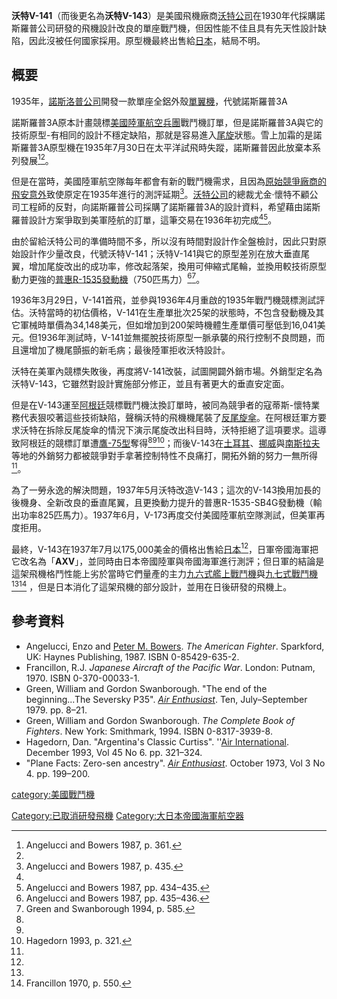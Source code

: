 {{軍用飛機
|名稱=沃特V-141／V-143
|圖片= [[File:Vought_V-141_side.jpg|300px]]
|照片說明=V-141，1936年拍攝
|類型=[[戰鬥機|戰鬥機]]
|代號=
|乘員=1
|首飛=1936年3月29日
|服役=
|退役=
|設計=
|生產=
|產量=1
|造價=
|狀態=未服役
|用戶=
|衍生=
|榮譽=
|數據=<ref name="Angel p436">Angelucci and Bowers 1987, p. 436.</ref>
|長度=7.92公尺
|翼展=10.21公尺
|旋翼直徑=
|高度=2.84公尺
|翼面積=17.4
|翼剖面=
|旋翼面積=
|空重=1,787公斤
|載重=
|貨艙容積=
|正常起飛重量=1,982公斤
|最大起飛重量=
|最大著陸重量=
|發動機=普惠R-1535-SB4G<br>星型複列14汽缸活塞發動機
|功率=825匹馬力
|推力=
|推力向量=
|燃油量=424[[公升|公升]]
|最大速度=時速470公里<br>（高度3,500公尺狀態）
|巡航速度=356公里
|爬升率=16.3公尺／秒
|實用升限=9,300公尺
|最大升限=
|最大航程=1,300公里<ref name="AI Oct72">''Air Enthusiast'' October 1972, pp. 199–200.</ref><br>（高度5,500公尺狀態）
|作戰半徑=
|巡航半徑=
|翼負荷=
|旋翼負荷=
|推重比=
|馬力重量比=
|最大過載=
|滑跑距離=
|機槍=2挺0.3英吋機槍
|機炮=
|火箭=
|飛彈=
|炸彈=300磅炸彈
|其他=
}}
'''沃特V-141'''（而後更名為'''沃特V-143'''）是美國飛機廠商[[沃特公司|沃特公司]]在1930年代採購諾斯羅普公司研發的飛機設計改良的單座戰鬥機，但因性能不佳且具有先天性設計缺陷，因此沒被任何國家採用。原型機最終出售給[[日本|日本]]，結局不明。

==概要==

1935年，[[諾斯洛普公司|諾斯洛普公司]]開發一款單座全鋁外殼[[單翼機|單翼機]]，代號諾斯羅普3A

諾斯羅普3A原本計畫競標[[美國陸軍航空兵團|美國陸軍航空兵團]]戰鬥機訂單，但是諾斯羅普3A與它的技術原型-{{link-en|諾斯羅普XFT型戰鬥機|Northrop XFT}}有相同的設計不穩定缺陷，那就是容易進入[[尾旋|尾旋]]狀態。雪上加霜的是諾斯羅普3A原型機在1935年7月30日在太平洋試飛時失蹤，諾斯羅普因此放棄本系列發展<ref name="Angel p361">Angelucci and Bowers 1987, p. 361.</ref><ref name="AI Oct72"/>。

但是在當時，美國陸軍航空隊每年都會有新的戰鬥機需求，且因為[[P-35戰鬥機|原始競爭廠商的飛安意外]]致使原定在1935年進行的測評延期<ref name="Angel p435">Angelucci and Bowers 1987, p. 435.</ref>。[[沃特公司|沃特公司]]的總裁尤金·懷特不顧公司工程師的反對，向諾斯羅普公司採購了諾斯羅普3A的設計資料，希望藉由諾斯羅普設計方案爭取到美軍陸航的訂單，這筆交易在1936年初完成<ref name="AI Oct72"/><ref name="Angel p434-5">Angelucci and Bowers 1987, pp. 434–435.</ref>。

由於留給沃特公司的準備時間不多，所以沒有時間對設計作全盤檢討，因此只對原始設計作少量改良，代號沃特V-141；沃特V-141與它的原型差別在放大垂直尾翼，增加尾旋改出的成功率，修改起落架，換用可伸縮式尾輪，並換用較技術原型動力更強的[[普惠R-1535發動機|普惠R-1535發動機]]（750匹馬力）<ref name="Angel p435-6">Angelucci and Bowers 1987, pp. 435–436.</ref><ref name="Complete p585">Green and Swanborough 1994, p. 585.</ref>。

1936年3月29日，V-141首飛，並參與1936年4月重啟的1935年戰鬥機競標測試評估。沃特當時的初估價格，V-141在生產單批次25架的狀態時，不包含發動機及其它軍械時單價為34,148美元，但如增加到200架時機體生產單價可壓低到16,041美元。但1936年測試時，V-141並無擺脫技術原型一脈承襲的飛行控制不良問題，而且還增加了機尾顫振的新毛病；最後陸軍拒收沃特設計。

沃特在美軍內競標失敗後，再度將V-141改裝，試圖開闢外銷市場。外銷型定名為沃特V-143，它雖然對設計實施部分修正，並且有著更大的垂直安定面。

但是在V-143運至[[阿根廷|阿根廷]]競標戰鬥機汰換訂單時，被同為競爭者的寇蒂斯-懷特業務代表狠咬著這些技術缺陷，聲稱沃特的飛機機尾裝了[[降落傘|反尾旋傘]]。在阿根廷軍方要求沃特在拆除反尾旋傘的情況下演示尾旋改出科目時，沃特拒絕了這項要求。這導致阿根廷的競標訂單遭[[P-36戰鬥機|鷹-75型]]奪得<ref name="AI Oct72"/><ref name="Complete p585"/><ref name="Hag p321">Hagedorn 1993, p. 321.</ref>；而後V-143在[[土耳其|土耳其]]、[[挪威|挪威]]與[[南斯拉夫|南斯拉夫]]等地的外銷努力都被競爭對手拿著控制特性不良痛打，開拓外銷的努力一無所得<ref name="Angel p435"/>。

為了一勞永逸的解決問題，1937年5月沃特改造V-143；這次的V-143換用加長的後機身、全新改良的垂直尾翼，且更換動力提升的普惠R-1535-SB4G發動機（輸出功率825匹馬力）。1937年6月，V-173再度交付美國陸軍航空隊測試，但美軍再度拒用。

最終，V-143在1937年7月以175,000美金的價格出售給[[日本|日本]]<ref name="AI Oct72"/>，日軍帝國海軍把它改名為「'''AXV'''」，並同時由日本帝國陸軍與帝國海軍進行測評；但日軍的結論是這架飛機格鬥性能上劣於當時它們量產的主力[[九六式艦上戰鬥機|九六式艦上戰鬥機]]與[[九七式戰鬥機|九七式戰鬥機]]<ref name="Angel p436"/><ref name="Frnc Pac">Francillon 1970, p. 550.</ref> ，但是日本消化了這架飛機的部分設計，並用在日後研發的飛機上。

==參考資料==
{{reflist|30em}}
{{refbegin}}
* Angelucci, Enzo and [[Peter_M._Bowers|Peter M. Bowers]]. ''The American Fighter''. Sparkford, UK: Haynes Publishing, 1987. ISBN 0-85429-635-2.
*Francillon, R.J. ''Japanese Aircraft of the Pacific War ''. London: Putnam, 1970. ISBN 0-370-00033-1.
* Green, William and Gordon Swanborough. "The end of the beginning...The Seversky P35". ''[[Air_Enthusiast|Air Enthusiast]]''. Ten, July–September 1979. pp. 8–21.
* Green, William and Gordon Swanborough. ''The Complete Book of Fighters''. New York: Smithmark, 1994. ISBN 0-8317-3939-8.
* Hagedorn, Dan. "Argentina's Classic Curtiss". ''[[Air_International|Air International]]. December 1993, Vol 45 No 6. pp. 321–324.
* "Plane Facts: Zero-sen ancestry". ''[[Air_International|Air Enthusiast]]''. October 1973, Vol 3 No 4. pp. 199–200.
{{refend}}
{{大日本帝国海军航空器}}
[[category:美國戰鬥機|category:美國戰鬥機]]
[[Category:已取消研發飛機|Category:已取消研發飛機]]
[[Category:大日本帝國海軍航空器|Category:大日本帝國海軍航空器]]